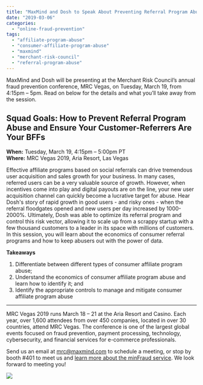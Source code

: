 ```yaml
---
title: "MaxMind and Dosh to Speak About Preventing Referral Program Abuse at MRC Vegas 2019"
date: "2019-03-06"
categories: 
  - "online-fraud-prevention"
tags: 
  - "affiliate-program-abuse"
  - "consumer-affiliate-program-abuse"
  - "maxmind"
  - "merchant-risk-council"
  - "referral-program-abuse"
---
```


MaxMind and Dosh will be presenting at the Merchant Risk Council’s annual fraud prevention conference, MRC Vegas, on Tuesday, March 19, from 4:15pm – 5pm. Read on below for the details and what you’ll take away from the session.

## **Squad Goals: How to Prevent Referral Program Abuse and Ensure Your Customer-Referrers Are Your BFFs**  

**When:** Tuesday, March 19, 4:15pm – 5:00pm PT  
**Where:** MRC Vegas 2019, Aria Resort, Las Vegas

Effective affiliate programs based on social referrals can drive tremendous user acquisition and sales growth for your business. In many cases, referred users can be a very valuable source of growth. However, when incentives come into play and digital payouts are on the line, your new user acquisition channel can quickly become a lucrative target for abuse. Hear Dosh's story of rapid growth in good users - and risky ones - when the referral floodgates opened and new users per day increased by 1000-2000%. Ultimately, Dosh was able to optimize its referral program and control this risk vector, allowing it to scale up from a scrappy startup with a few thousand customers to a leader in its space with millions of customers. In this session, you will learn about the economics of consumer referral programs and how to keep abusers out with the power of data.

**Takeaways**

1. Differentiate between different types of consumer affiliate program abuse;
2. Understand the economics of consumer affiliate program abuse and learn how to identify it; and
3. Identify the appropriate controls to manage and mitigate consumer affiliate program abuse

* * *

MRC Vegas 2019 runs March 18 – 21 at the Aria Resort and Casino. Each year, over 1,600 attendees from over 450 companies, located in over 30 countries, attend MRC Vegas. The conference is one of the largest global events focused on fraud prevention, payment processing, technology, cybersecurity, and financial services for e-commerce professionals.  

Send us an email at [mrc@maxmind.com](mailto:mrc@maxmind.com) to schedule a meeting, or stop by booth #401 to meet us and [learn more about the minFraud service](https://www.maxmind.com/en/solutions/minfraud-services). We look forward to meeting you!  

![](images/brandedimages.php_-1024x205.jpeg)
